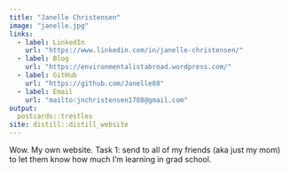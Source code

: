 ```yaml
---
title: "Janelle Christensen"
image: "janelle.jpg"
links:
  - label: LinkedIn
    url: "https://www.linkedin.com/in/janelle-christensen/"
  - label: Blog
    url: "https://environmentalistabroad.wordpress.com/"
  - label: GitHub
    url: "https://github.com/Janelle88"
  - label: Email
    url: "mailto:jnchristensen1788@gmail.com"
output:
  postcards::trestles
site: distill::distill_website
---
```

 
Wow. My own website. Task 1: send to all of my friends (aka just my mom) to let them know how much I'm learning in grad school. 
